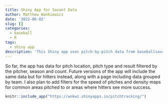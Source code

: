 ```yaml
---
title: Shiny App for Savant Data
author: Matthew Wankiewicz
date: '2022-06-02'
slug: []
categories:
  - baseball
  - R
tags:
  - shiny app
description: 'This Shiny app uses pitch-by-pitch data from baseballsavant.mlb.com'
---
```


So far, the app has data for pitch location, pitch type and result filtered by the pitcher, season and count. Future versions of the app will include the same data but for hitters instead, along with a page including data grouped by team. I also plan to add filters for the speed of pitches and density maps for common areas pitched to or areas where hitters see more success.

```r
knitr::include_app("https://wnkwz.shinyapps.io/pitchtracking/")
```